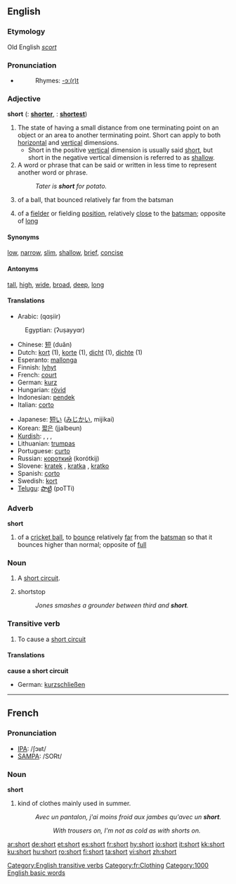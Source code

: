 ==English==

{{rank|different|care|war|390|short|able|five|need}}
===Etymology===
Old English ''[[scort]]''

===Pronunciation===
*{{audio|en-us-short.ogg|Audio (US)}}
*:Rhymes: [[Rhymes:English:-ɔː(r)t|-ɔː(r)t]]

===Adjective===
'''short'''  ({{compar}}: '''[[shorter]]''', {{superl}}: '''[[shortest]]''')

# The state of having a small distance from one terminating point on an object or an area to another terminating point.  Short can apply to both [[horizontal]] and [[vertical]] dimensions.
#*Short in the positive [[vertical]] dimension is usually said [[short]], but short in the negative vertical dimension is referred to as [[shallow]].
# A word or phrase that can be said or written in less time to represent another word or phrase.
#: ''Tater is '''short''' for potato.''
# {{cricket}} of a ball, that bounced relatively far from the batsman
# {{cricket}} of a [[fielder]] or fielding [[position]], relatively [[close]] to the [[batsman]]; opposite of [[long]]

====Synonyms====
[[low]], [[narrow]], [[slim]], [[shallow]], [[brief]], [[concise]]

====Antonyms====
[[tall]], [[high]], [[wide]], [[broad]], [[deep]], [[long]]

====Translations====
{{top}}
*Arabic: {{ARchar|[[قصير]]}} (qɑṣiir)
:Egyptian: {{ARchar|[[قصير]]}} (ʔuṣayyɑr)
*Chinese: [[短]] (duǎn)
*Dutch: [[kort]] (1), [[korte]] (1), [[dicht]] (1), [[dichte]] (1)
*Esperanto: [[mallonga]]
*Finnish: [[lyhyt]]
*French: [[court]]
*German: [[kurz]]
*Hungarian: [[rövid]]
*Indonesian: [[pendek]]
*Italian: [[corto]]
{{mid}}
*Japanese: [[短い]] ([[みじかい]], mijikai)
*Korean: [[짧은]] (jjalbeun)
*[[Kurdish]]: {{trad|ku|kurt}}, {{trad|ku|kin}}, {{trad|ku|qut}}, {{trad|ku|quse}}
*Lithuanian: [[trumpas]]
*Portuguese: [[curto]]
*Russian: [[короткий]] (korótkij)
*Slovene: [[kratek]] {{m}}, [[kratka]] {{f}}, [[kratko]] {{n}}
*Spanish: [[corto]]
*Swedish: [[kort]]
*[[Telugu]]: [[పొట్టి]] (poTTi)
{{bottom}}

===Adverb===
'''short'''

# {{cricket}} of a [[cricket ball]], to [[bounce]] relatively [[far]] from the [[batsman]] so that it bounces higher than normal; opposite of [[full]]

===Noun===
{{en-noun}}

# A [[short circuit]].
# {{baseball}} shortstop
#: ''Jones smashes a grounder between third and '''short'''.''

===Transitive verb===
{{en-verb}}

#To cause a [[short circuit]]

====Translations====

'''cause a short circuit'''
{{top}}
*German: [[kurzschließen]]
{{mid}}
{{bottom}}

[[Category:English transitive verbs]]
----

==French==

===Pronunciation===
*[[w:IPA|IPA]]: /ʃɔʁt/
*[[w:SAMPA|SAMPA]]: /SORt/

===Noun===
'''short'''

# kind of clothes mainly used in summer.
#: ''Avec un pantalon, j'ai moins froid aux jambes qu'avec un '''short'''.''
#::''With trousers on, I'm not as cold as with shorts on.''
[[Category:fr:Clothing]]

[[Category:1000 English basic words]]

[[ar:short]]
[[de:short]]
[[et:short]]
[[es:short]]
[[fr:short]]
[[hy:short]]
[[io:short]]
[[it:short]]
[[kk:short]]
[[ku:short]]
[[hu:short]]
[[ro:short]]
[[fi:short]]
[[ta:short]]
[[vi:short]]
[[zh:short]]